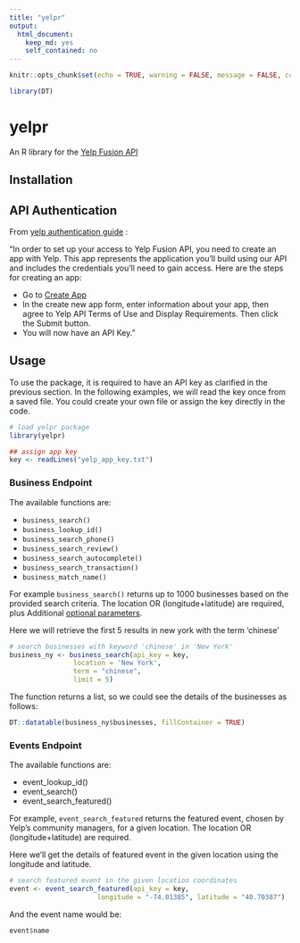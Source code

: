 ```yaml
---
title: "yelpr"
output: 
  html_document: 
    keep_md: yes
    self_contained: no
---
```


```r
knitr::opts_chunk$set(echo = TRUE, warning = FALSE, message = FALSE, comment = "")
```

```r
library(DT)
```


# yelpr

An R library for the [Yelp Fusion API](https://www.yelp.com/developers/documentation/v3/get_started)

## Installation

## API Authentication

From [yelp authentication guide](https://www.yelp.com/developers/documentation/v3/authentication) :

"In order to set up your access to Yelp Fusion API, you need to create an app with Yelp. This app represents the application you'll build using our API and includes the credentials you'll need to gain access. Here are the steps for creating an app:

- Go to [Create App](https://www.yelp.com/developers/v3/manage_app)
- In the create new app form, enter information about your app, then agree to Yelp API Terms of Use and Display Requirements. Then click the Submit button.
- You will now have an API Key."


## Usage

To use the package, it is required to have an API key as clarified in the previous section. In the following examples, we will read the key once from a saved file. You could create your own file or assign the key directly in the code.

```r
# load yelpr package
library(yelpr)
```

```r
## assign app key
key <- readLines("yelp_app_key.txt")
```

### Business Endpoint 

The available functions are:

- `business_search()`
- `business_lookup_id()`
- `business_search_phone()`
- `business_search_review()`
- `business_search_autocomplete()`
- `business_search_transaction()`
- `business_match_name()`


For example `business_search()` returns up to 1000 businesses based on the provided search criteria. The location OR (longitude+latitude) are required, plus Additional [optional parameters](https://www.yelp.com/developers/documentation/v3/business_search).

Here we will retrieve the first 5 results in new york with the term 'chinese'

```r
# search businesses with keyword 'chinese' in 'New York'
business_ny <- business_search(api_key = key,
                location = 'New York',
                term = "chinese",
                limit = 5)
```

The function returns a list, so we could see the details of the businesses as follows:

```r
DT::datatable(business_ny$businesses, fillContainer = TRUE)
```


### Events Endpoint

The available functions are:

- event_lookup_id()
- event_search()
- event_search_featured()

For example, `event_search_featured` returns the featured event, chosen by Yelp's community managers, for a given location. The location OR (longitude+latitude) are required.

Here we'll get the details of featured event in the given location using the longitude and latitude.

```r
# search featured event in the given location coordinates
event <- event_search_featured(api_key = key,
                      longitude = "-74.01385", latitude = "40.70387")
```

And the event name would be:
```r
event$name
```


